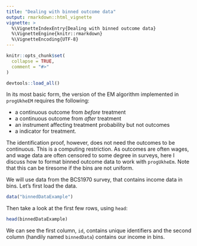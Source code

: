 ```yaml
---
title: "Dealing with binned outcome data"
output: rmarkdown::html_vignette
vignette: >
  %\VignetteIndexEntry{Dealing with binned outcome data}
  %\VignetteEngine{knitr::rmarkdown}
  %\VignetteEncoding{UTF-8}
---
```


```r
knitr::opts_chunk$set(
  collapse = TRUE,
  comment = "#>"
)
```

```r
devtools::load_all()
```

In its most basic form, the version of the EM algorithm implemented in `progUkheEM` requires the following:

- a continuous outcome from *before* treatment
- a continuous outcome from *after* treatment
- an instrument affecting treatment probability but not outcomes
- a indicator for treatment.

The identification proof, however, does not need the outcomes to be continuous. This is a computing restriction. As outcomes are often wages, and wage data are often censored to some degree in surveys, here I discuss how to format binned outcome data to work with `progUkheEm`. Note that this can be tiresome if the bins are not uniform. 

We will use data from the BCS1970 survey, that contains income data in bins. Let's first load the data.

```r
data("binnedDataExample")
```

Then take a look at the first few rows, using `head`:
```r
head(binnedDataExample)
```

We can see the first column, `id`, contains unique identifiers and the second column (handily named `binnedData`) contains our income in bins. 
